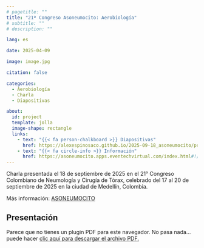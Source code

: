 ```yaml
---
# pagetitle: ""
title: "21º Congreso Asoneumocito: Aerobiología"
# subtitle: ""
# description: ""

lang: es

date: 2025-04-09

image: image.jpg

citation: false

categories: 
  - Aerobiología
  - Charla
  - Diapositivas

about:
  id: project
  template: jolla
  image-shape: rectangle
  links:
    - text: "{{< fa person-chalkboard >}} Diapositivas"
      href: https://alexespinosaco.github.io/2025-09-18_asoneumocito/presentacion_asoneumocito.pdf
    - text: "{{< fa circle-info >}} Información"
      href: https://asoneumocito.apps.eventechvirtual.com/index.html#!/conferencista/10
---
```


:::{ #project}
:::

Charla presentada el 18 de septiembre de 2025 en el 21° Congreso Colombiano de Neumología y Cirugía de Tórax, celebrado del 17 al 20 de septiembre de 2025 en la ciudad de Medellín, Colombia.

Más información: [ASONEUMOCITO](https://asoneumocito.eventechvirtual.com)

## Presentación

```{=html}
<object data="presentacion_asoneumocito.pdf" type="application/pdf" width="800" height="460">
    <p>Parece que no tienes un plugin PDF para este navegador.
    No pasa nada… puede hacer <a href="presentacion_asoneumocito.pdf">clic aquí
    para descargar el archivo PDF.</a></p>
</object>
```
